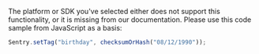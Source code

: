 <Alert>

The platform or SDK you've selected either does not support this functionality, or it is missing from our documentation. Please use this code sample from JavaScript as a basis:

</Alert>

```javascript
Sentry.setTag("birthday", checksumOrHash("08/12/1990"));
```
